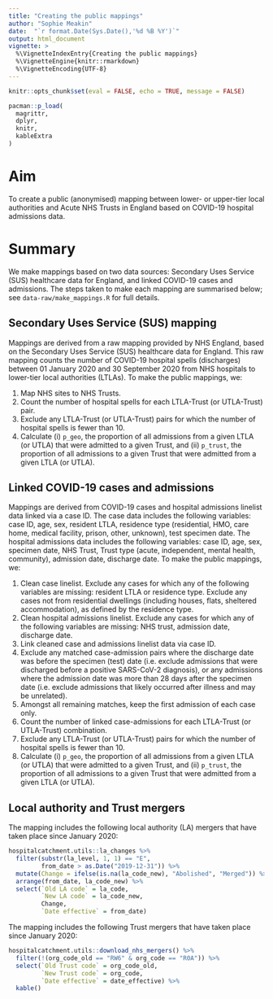 ```yaml
---
title: "Creating the public mappings"
author: "Sophie Meakin"
date:  "`r format.Date(Sys.Date(),'%d %B %Y')`"
output: html_document
vignette: >
  %\VignetteIndexEntry{Creating the public mappings}
  %\VignetteEngine{knitr::rmarkdown}
  %\VignetteEncoding{UTF-8}
---
```


```r

knitr::opts_chunk$set(eval = FALSE, echo = TRUE, message = FALSE)

pacman::p_load(
  magrittr,
  dplyr,
  knitr,
  kableExtra
)

```

# Aim

To create a public (anonymised) mapping between lower- or upper-tier local authorities and Acute NHS Trusts in England based on COVID-19 hospital admissions data.

# Summary

We make mappings based on two data sources: Secondary Uses Service (SUS) healthcare data for England, and linked COVID-19 cases and admissions. The steps taken to make each mapping are summarised below; see `data-raw/make_mappings.R` for full details.

## Secondary Uses Service (SUS) mapping

Mappings are derived from a raw mapping provided by NHS England, based on the Secondary Uses Service (SUS) healthcare data for England. This raw mapping counts the number of COVID-19 hospital spells (discharges) between 01 January 2020 and 30 September 2020 from NHS hospitals to lower-tier local authorities (LTLAs). To make the public mappings, we:

1.  Map NHS sites to NHS Trusts.
2.  Count the number of hospital spells for each LTLA-Trust (or UTLA-Trust) pair.
3.  Exclude any LTLA-Trust (or UTLA-Trust) pairs for which the number of hospital spells is fewer than 10.
4.  Calculate (i) `p_geo`, the proportion of all admissions from a given LTLA (or UTLA) that were admitted to a given Trust, and (ii) `p_trust`, the proportion of all admissions to a given Trust that were admitted from a given LTLA (or UTLA).

## Linked COVID-19 cases and admissions

Mappings are derived from COVID-19 cases and hospital admissions linelist data linked via a case ID. The case data includes the following variables: case ID, age, sex, resident LTLA, residence type (residential, HMO, care home, medical facility, prison, other, unknown), test specimen date. The hospital admissions data includes the following variables: case ID, age, sex, specimen date, NHS Trust, Trust type (acute, independent, mental health, community), admission date, discharge date. To make the public mappings, we:

1.  Clean case linelist. Exclude any cases for which any of the following variables are missing: resident LTLA or residence type. Exclude any cases not from residential dwellings (including houses, flats, sheltered accommodation), as defined by the residence type.
2.  Clean hospital admissions linelist. Exclude any cases for which any of the following variables are missing: NHS trust, admission date, discharge date.
3.  Link cleaned case and admissions linelist data via case ID.
4.  Exclude any matched case-admission pairs where the discharge date was before the specimen (test) date (i.e. exclude admissions that were discharged before a positive SARS-CoV-2 diagnosis), or any admissions where the admission date was more than 28 days after the specimen date (i.e. exclude admissions that likely occurred after illness and may be unrelated).
5.  Amongst all remaining matches, keep the first admission of each case only.
6.  Count the number of linked case-admissions for each LTLA-Trust (or UTLA-Trust) combination.
7.  Exclude any LTLA-Trust (or UTLA-Trust) pairs for which the number of hospital spells is fewer than 10.
8.  Calculate (i) `p_geo`, the proportion of all admissions from a given LTLA (or UTLA) that were admitted to a given Trust, and (ii) `p_trust`, the proportion of all admissions to a given Trust that were admitted from a given LTLA (or UTLA).


## Local authority and Trust mergers

The mapping includes the following local authority (LA) mergers that have taken place since January 2020:

```r

hospitalcatchment.utils::la_changes %>%
  filter(substr(la_level, 1, 1) == "E",
         from_date > as.Date("2019-12-31")) %>%
  mutate(Change = ifelse(is.na(la_code_new), "Abolished", "Merged")) %>%
  arrange(from_date, la_code_new) %>%
  select(`Old LA code` = la_code,
         `New LA code` = la_code_new,
         Change,
         `Date effective` = from_date)

```

The mapping includes the following Trust mergers that have taken place since January 2020:

```r

hospitalcatchment.utils::download_nhs_mergers() %>%
  filter(!(org_code_old == "RW6" & org_code == "R0A")) %>%
  select(`Old Trust code` = org_code_old,
         `New Trust code` = org_code,
         `Date effective` = date_effective) %>%
  kable()

```
